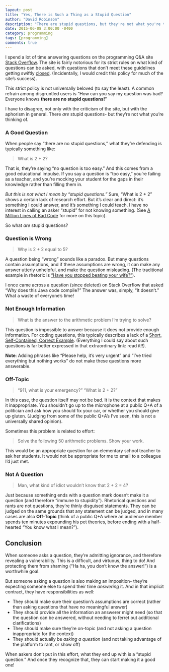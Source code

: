 ```yaml
---
layout: post
title: "Yes, There is Such a Thing as a Stupid Question"
author: "David Robinson"
description: "There are stupid questions, but they're not what you're thinking of."
date: 2015-06-08 3:00:00 -0400
category: programming
tags: [programming]
comments: true
---
```


I spend a lot of time answering questions on the programming Q&A site [Stack Overflow](http://stackoverflow.com/). The site is fairly notorious for its strict rules on what kind of questions can be asked, with questions that don't meet these guidelines getting swiftly [closed](http://meta.stackexchange.com/questions/10582/what-is-a-closed-or-on-hold-question). (Incidentally, I would credit this policy for much of the site's success).

This strict policy is not universally beloved (to say the least). A common refrain among disgruntled users is "How can you say my question was bad? Everyone knows **there are no stupid questions!**"

I have to disagree, not only with the criticism of the site, but with the aphorism in general. There *are* stupid questions- but they're not what you're thinking of.

### A Good Question

When people say "there are no stupid questions," what they're defending is typically something like:

> What is 2 + 2?

That is, they're saying "no question is too easy." And this comes from a good educational impulse. If you say a question is "too easy," you're failing as a teacher, and you're mocking your student for the gaps in their knowledge rather than filling them in.

*But this is not what I mean by "stupid questions."* Sure, "What is 2 + 2" shows a certain lack of research effort. But it's clear and direct: it's something I could answer, and it's something I could teach. I have no interest in calling an asker "stupid" for not knowing something. (See [A Million Lines of Bad Code](http://varianceexplained.org/programming/bad-code/) for more on this topic).

So what *are* stupid questions?

### Question is Wrong

> Why is 2 + 2 equal to 5?

A question being "wrong" sounds like a paradox. But many questions contain assumptions, and if these assumptions are wrong, it can make any answer utterly unhelpful, and make the question misleading. (The traditional example in rhetoric is ["Have you stopped beating your wife?"](http://en.wikipedia.org/wiki/Loaded_question)).

I once came across a question (since deleted) on Stack Overflow that asked "Why does this Java code compile?" The answer was, simply, "It doesn't." What a waste of everyone's time!

### Not Enough Information

> What is the answer to the arithmetic problem I'm trying to solve?

This question is impossible to answer because it does not provide enough information. For coding questions, this typically describes a lack of a [Short, Self-Contained, Correct Example](http://sscce.org/). (Everything I could say about such questions is far better expressed in that extraordinary link: read it!!).

**Note**: Adding phrases like "Please help, it's very urgent" and "I've tried everything but nothing works" do not make these questions more answerable.

### Off-Topic

> "911, what is your emergency?"
> "What is 2 + 2?"

In this case, the question itself may not be bad. It is the context that makes it inappropriate. You shouldn't go up to the microphone at a public Q+A of a politician and ask how you should fix your car, or whether you should give up gluten. (Judging from some of the public Q+A's I've seen, this is not a universally shared opinion).

Sometimes this problem is related to effort:

> Solve the following 50 arithmetic problems. Show your work.

This would be an appropriate question for an elementary school teacher to ask her students. It would not be appropriate for me to email to a colleague I'd just met.

### Not A Question

> Man, what kind of idiot wouldn't know that 2 + 2 = 4?

Just because something ends with a question mark doesn't make it a question (and therefore "immune to stupidity"). Rhetorical questions and rants are not questions, they're thinly disguised statements. They can be judged on the same grounds that any statement can be judged, and in many cases are also **Off-Topic** (think of a public Q+A where an audience member spends ten minutes expounding his pet theories, before ending with a half-hearted "You know what I mean?").

Conclusion
----------

When someone asks a question, they're admitting ignorance, and therefore revealing a vulnerability. This is a difficult, and virtuous, thing to do! And protecting them from shaming ("Ha ha, you don't know the answer!") is a worthwhile goal.

But someone asking a question is also making an imposition- they're expecting someone else to spend their time *answering* it. And in that implicit contract, they have responsibilities as well:

* They should make sure their question's assumptions are correct (rather than asking questions that have no meaningful answer)
* They should provide all the information an answerer might need (so that the question can be answered, without needing to ferret out additional clarifications)
* They should make sure they're on-topic (and not asking a question inappropriate for the context)
* They should actually be *asking a question* (and not taking advantage of the platform to rant, or show off)

When askers don't put in this effort, what they end up with is a "stupid question." And once they recognize that, they can start making it a good one!